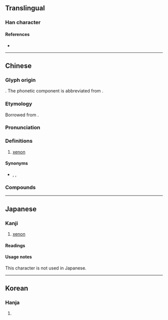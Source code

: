 {{also|氠}}
{{character info/new}}
==Translingual==

===Han character===
{{Han char|rn=84|rad=气|as=03|sn=7|four=80717|canj=ONU|ids=⿹气山}}

====References====
* {{Han ref|kx=0599.041|dkj=17047|hdz=32010.070|uh=6C19|ud=27673|bh=CB49|bd=52041}}

----

==Chinese==
{{zh-forms}}
{{zh-wp}}

===Glyph origin===
{{Han etym}}
{{Han compound|气|c1=s|t1=gas|山|c2=p|ls=psc|t2=mountain|no_och2=1}}. The phonetic component is abbreviated from {{zh-l|仙|tr=-|celestial being}}.

===Etymology===
Borrowed from {{bor|zh|en|xenon|'''xen'''on}}.

===Pronunciation===
{{zh-pron
|m=xiān
|c=sin1
|cat=n
}}

===Definitions===
{{zh-hanzi}}

# {{lb|zh|chemistry}} [[xenon]]

====Synonyms====
* {{qualifier|obsolete}} {{zh-l|氠}}, {{zh-l|氥}}, {{zh-l|𣱧}}

===Compounds===
{{zh-der|氙氣|四氟化氙|六氟合鉑酸氙|二氟化氙|六氟化氙|二氯化氙|二氧化氙|三氧化氙|四氧化氙}}

{{zh-cat|Chemical elements}}

----

==Japanese==

===Kanji===
{{ja-kanji|grade=|rs=气03}}

# [[xenon]]

====Readings====
{{ja-readings
|goon=せん
|kanon=せん
}}

====Usage notes====
This character is not used in Japanese.

----

==Korean==

===Hanja===
{{ko-hanja|hangeul=선|eumhun=|rv=seon|mr=sŏn|y=sen}}

# {{defn|lang=ko|sort=气03}}